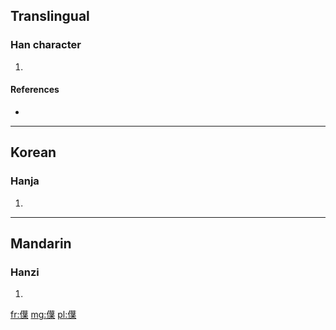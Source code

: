 ==Translingual==

===Han character===
{{Han char|rn=9|rad=人|as=12|sn=14|four=|canj=人廿心木 (OTPD)}}

# {{defn|Han|sort=人12}}

====References====
* {{Han ref|kx=0118.080|dkj=01160|dj=0250.190|hdz=10217.080|uh=50F7|ud=20727}}

----

==Korean==

===Hanja===
{{ko-hanja|hangeul=엽|rv=yeop|mr=yŏp}}

# {{defn|Korean|sort=人12}}

----

==Mandarin==

===Hanzi===
{{cmn-hanzi|pin=[[yè]] ([[ye4]])|wg=yeh<sup>4</sup>}}

# {{defn|Mandarin|sort=人12}}

[[fr:僷]]
[[mg:僷]]
[[pl:僷]]
